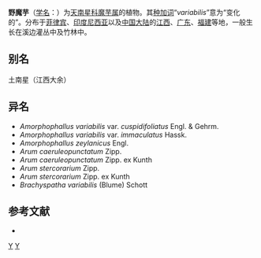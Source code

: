 {{Speciesbox
| image = Amorphophallus variabilis vegetative sm.jpg
| image caption = 野魔芋
| genus = Amorphophallus
| species = variabilis
| authority = Blume, 1837
}}

'''野魔芋'''（[[学名|学名]]：{{lang|la|''Amorphophallus variabilis''}}）为[[天南星科|天南星科]][[魔芋属|魔芋属]]的植物。其[[种加词|种加词]]“''variabilis''”意为“变化的”。分布于[[菲律宾|菲律宾]]、[[印度尼西亚|印度尼西亚]]以及[[中国大陆|中国大陆]]的[[江西|江西]]、[[广东|广东]]、[[福建|福建]]等地，一般生长在溪边灌丛中及竹林中。

== 别名 ==
土南星（江西大余）

== 异名 ==
* ''Amorphophallus variabilis'' var. ''cuspidifoliatus'' Engl. & Gehrm.
* ''Amorphophallus variabilis'' var. ''immaculatus'' Hassk.
* ''Amorphophallus zeylanicus'' Engl.
* ''Arum caeruleopunctatum'' Zipp.
* ''Arum caeruleopunctatum'' Zipp. ex Kunth
* ''Arum stercorarium'' Zipp.
* ''Arum stercorarium'' Zipp. ex Kunth
* ''Brachyspatha variabilis'' (Blume) Schott

== 参考文献 ==
<div class="references-small">
* {{cite web| url =http://www.bioinfo.cn/db05/KmzwSpecies.php?action=view&id=929| title =野魔芋| work =《中国高等植物数据库全库》| publisher =中国科学院微生物研究所| author =昆明植物研究所| accessdate =2009-02-21| deadurl =yes| archiveurl =https://web.archive.org/web/20160305045306/http://www.bioinfo.cn/db05/KmzwSpecies.php?action=view&id=929| archivedate =2016-03-05}}
</div>
{{Taxonbar|from=Q15225237}}

[[Category:魔芋属|Y]]
[[Category:_1837年描述的植物|Y]]